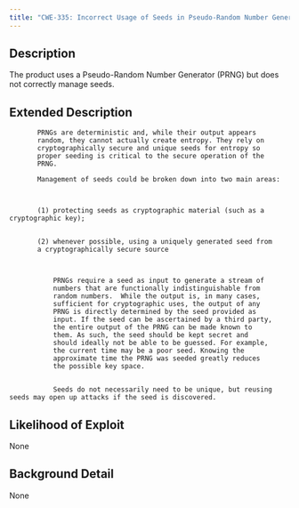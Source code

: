 ```yaml
---
title: "CWE-335: Incorrect Usage of Seeds in Pseudo-Random Number Generator (PRNG)"
---
```


## Description
The product uses a Pseudo-Random Number Generator (PRNG) but does not correctly manage seeds.

## Extended Description


		   PRNGs are deterministic and, while their output appears
		   random, they cannot actually create entropy. They rely on
		   cryptographically secure and unique seeds for entropy so
		   proper seeding is critical to the secure operation of the
		   PRNG.

		   Management of seeds could be broken down into two main areas:
		   


		   (1) protecting seeds as cryptographic material (such as a cryptographic key);
			 

		   (2) whenever possible, using a uniquely generated seed from
		   a cryptographically secure source
			 


			   PRNGs require a seed as input to generate a stream of
			   numbers that are functionally indistinguishable from
			   random numbers.  While the output is, in many cases,
			   sufficient for cryptographic uses, the output of any
			   PRNG is directly determined by the seed provided as
			   input. If the seed can be ascertained by a third party,
			   the entire output of the PRNG can be made known to
			   them. As such, the seed should be kept secret and
			   should ideally not be able to be guessed. For example,
			   the current time may be a poor seed. Knowing the
			   approximate time the PRNG was seeded greatly reduces
			   the possible key space.
			 

			   Seeds do not necessarily need to be unique, but reusing seeds may open up attacks if the seed is discovered.
			 


## Likelihood of Exploit
None

## Background Detail
None
        